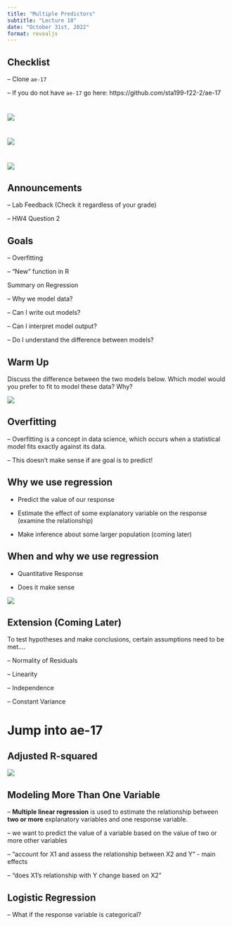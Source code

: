 ```yaml
---
title: "Multiple Predictors"
subtitle: "Lecture 18"
date: "October 31st, 2022"
format: revealjs
---
```


## Checklist

-- Clone `ae-17`

-- If you do not have `ae-17` go here: https://github.com/sta199-f22-2/ae-17

# 

![](images/paranormal.jpg){fig-align="center"}

# 

![](images/pumpkin.jpg){fig-align="center"}

# 

![](images/venn.png)

## Announcements

-- Lab Feedback (Check it regardless of your grade)

-- HW4 Question 2

## Goals

-- Overfitting

-- "New" function in R

Summary on Regression

-- Why we model data?

-- Can I write out models?

-- Can I interpret model output?

-- Do I understand the difference between models?

## Warm Up

Discuss the difference between the two models below. Which model would you prefer to fit to model these data? Why?

![](images/fitting.png)

## Overfitting

-- Overfitting is a concept in data science, which occurs when a statistical model fits exactly against its data.

-- This doesn't make sense if are goal is to predict!

## Why we use regression

-   Predict the value of our response

-   Estimate the effect of some explanatory variable on the response (examine the relationship)

-   Make inference about some larger population (coming later)

## When and why we use regression

-   Quantitative Response

-   Does it make sense

![](images/non-linear.png){fig-align="center"}

## Extension (Coming Later)

To test hypotheses and make conclusions, certain assumptions need to be met....

-- Normality of Residuals

-- Linearity

-- Independence

-- Constant Variance

# Jump into ae-17

## Adjusted R-squared

![](images/adjRsquared.png){fig-align="center"}

## Modeling More Than One Variable

-- **Multiple linear regression** is used to estimate the relationship between **two or more** explanatory variables and one response variable.

-- we want to predict the value of a variable based on the value of two or more other variables

-- "account for X1 and assess the relationship between X2 and Y" - main effects

-- "does X1's relationship with Y change based on X2"

## Logistic Regression

-- What if the response variable is categorical?
